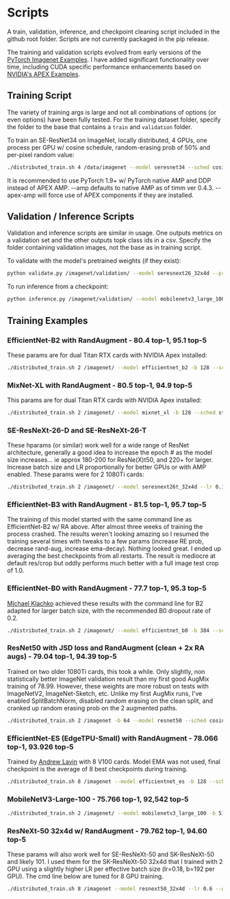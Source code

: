 # Scripts

A train, validation, inference, and checkpoint cleaning script included in the github root folder. Scripts are not currently packaged in the pip release.

The training and validation scripts evolved from early versions of the [PyTorch Imagenet Examples](https://github.com/pytorch/examples). I have added significant functionality over time, including CUDA specific performance enhancements based on
[NVIDIA's APEX Examples](https://github.com/NVIDIA/apex/tree/master/examples).

## Training Script

The variety of training args is large and not all combinations of options (or even options) have been fully tested. For the training dataset folder, specify the folder to the base that contains a `train` and `validation` folder.

To train an SE-ResNet34 on ImageNet, locally distributed, 4 GPUs, one process per GPU w/ cosine schedule, random-erasing prob of 50% and per-pixel random value:

```bash
./distributed_train.sh 4 /data/imagenet --model seresnet34 --sched cosine --epochs 150 --warmup-epochs 5 --lr 0.4 --reprob 0.5 --remode pixel --batch-size 256 --amp -j 4
```

<Tip>
    It is recommended to use PyTorch 1.9+ w/ PyTorch native AMP and DDP instead of APEX AMP. --amp defaults to native AMP as of timm ver 0.4.3.  --apex-amp will force use of APEX components if they are installed.
</Tip>


## Validation / Inference Scripts

Validation and inference scripts are similar in usage. One outputs metrics on a validation set and the other outputs topk class ids in a csv. Specify the folder containing validation images, not the base as in training script. 

To validate with the model's pretrained weights (if they exist):

```bash
python validate.py /imagenet/validation/ --model seresnext26_32x4d --pretrained
```

To run inference from a checkpoint:

```bash
python inference.py /imagenet/validation/ --model mobilenetv3_large_100 --checkpoint ./output/train/model_best.pth.tar
```

## Training Examples

### EfficientNet-B2 with RandAugment - 80.4 top-1, 95.1 top-5

These params are for dual Titan RTX cards with NVIDIA Apex installed:

```bash
./distributed_train.sh 2 /imagenet/ --model efficientnet_b2 -b 128 --sched step --epochs 450 --decay-epochs 2.4 --decay-rate .97 --opt rmsproptf --opt-eps .001 -j 8 --warmup-lr 1e-6 --weight-decay 1e-5 --drop 0.3 --drop-path 0.2 --model-ema --model-ema-decay 0.9999 --aa rand-m9-mstd0.5 --remode pixel --reprob 0.2 --amp --lr .016
```

### MixNet-XL with RandAugment - 80.5 top-1, 94.9 top-5

This params are for dual Titan RTX cards with NVIDIA Apex installed:

```bash
./distributed_train.sh 2 /imagenet/ --model mixnet_xl -b 128 --sched step --epochs 450 --decay-epochs 2.4 --decay-rate .969 --opt rmsproptf --opt-eps .001 -j 8 --warmup-lr 1e-6 --weight-decay 1e-5 --drop 0.3 --drop-path 0.2 --model-ema --model-ema-decay 0.9999 --aa rand-m9-mstd0.5 --remode pixel --reprob 0.3 --amp --lr .016 --dist-bn reduce
```

### SE-ResNeXt-26-D and SE-ResNeXt-26-T

These hparams (or similar) work well for a wide range of ResNet architecture, generally a good idea to increase the epoch # as the model size increases... ie approx 180-200 for ResNe(X)t50, and 220+ for larger. Increase batch size and LR proportionally for better GPUs or with AMP enabled. These params were for 2 1080Ti cards:

```bash
./distributed_train.sh 2 /imagenet/ --model seresnext26t_32x4d --lr 0.1 --warmup-epochs 5 --epochs 160 --weight-decay 1e-4 --sched cosine --reprob 0.4 --remode pixel -b 112
```
### EfficientNet-B3 with RandAugment - 81.5 top-1, 95.7 top-5

The training of this model started with the same command line as EfficientNet-B2 w/ RA above. After almost three weeks of training the process crashed. The results weren't looking amazing so I resumed the training several times with tweaks to a few params (increase RE prob, decrease rand-aug, increase ema-decay). Nothing looked great. I ended up averaging the best checkpoints from all restarts. The result is mediocre at default res/crop but oddly performs much better with a full image test crop of 1.0. 

### EfficientNet-B0 with RandAugment - 77.7 top-1, 95.3 top-5

[Michael Klachko](https://github.com/michaelklachko) achieved these results with the command line for B2 adapted for larger batch size, with the recommended B0 dropout rate of 0.2.

```bash
./distributed_train.sh 2 /imagenet/ --model efficientnet_b0 -b 384 --sched step --epochs 450 --decay-epochs 2.4 --decay-rate .97 --opt rmsproptf --opt-eps .001 -j 8 --warmup-lr 1e-6 --weight-decay 1e-5 --drop 0.2 --drop-path 0.2 --model-ema --model-ema-decay 0.9999 --aa rand-m9-mstd0.5 --remode pixel --reprob 0.2 --amp --lr .048
```
### ResNet50 with JSD loss and RandAugment (clean + 2x RA augs) - 79.04 top-1, 94.39 top-5

Trained on two older 1080Ti cards, this took a while. Only slightly, non statistically better ImageNet validation result than my first good AugMix training of 78.99. However, these weights are more robust on tests with ImageNetV2, ImageNet-Sketch, etc. Unlike my first AugMix runs, I've enabled SplitBatchNorm, disabled random erasing on the clean split, and cranked up random erasing prob on the 2 augmented paths.

```bash
./distributed_train.sh 2 /imagenet -b 64 --model resnet50 --sched cosine --epochs 200 --lr 0.05 --amp --remode pixel --reprob 0.6 --aug-splits 3 --aa rand-m9-mstd0.5-inc1 --resplit --split-bn --jsd --dist-bn reduce
```
### EfficientNet-ES (EdgeTPU-Small) with RandAugment - 78.066 top-1, 93.926 top-5

Trained by [Andrew Lavin](https://github.com/andravin) with 8 V100 cards. Model EMA was not used, final checkpoint is the average of 8 best checkpoints during training.

```bash
./distributed_train.sh 8 /imagenet --model efficientnet_es -b 128 --sched step --epochs 450 --decay-epochs 2.4 --decay-rate .97 --opt rmsproptf --opt-eps .001 -j 8 --warmup-lr 1e-6 --weight-decay 1e-5 --drop 0.2 --drop-path 0.2  --aa rand-m9-mstd0.5 --remode pixel --reprob 0.2 --amp --lr .064
```
### MobileNetV3-Large-100 - 75.766 top-1, 92,542 top-5

```bash
./distributed_train.sh 2 /imagenet/ --model mobilenetv3_large_100 -b 512 --sched step --epochs 600 --decay-epochs 2.4 --decay-rate .973 --opt rmsproptf --opt-eps .001 -j 7 --warmup-lr 1e-6 --weight-decay 1e-5 --drop 0.2 --drop-path 0.2 --model-ema --model-ema-decay 0.9999 --aa rand-m9-mstd0.5 --remode pixel --reprob 0.2 --amp --lr .064 --lr-noise 0.42 0.9
```

### ResNeXt-50 32x4d w/ RandAugment - 79.762 top-1, 94.60 top-5
These params will also work well for SE-ResNeXt-50 and SK-ResNeXt-50 and likely 101. I used them for the SK-ResNeXt-50 32x4d that I trained with 2 GPU using a slightly higher LR per effective batch size (lr=0.18, b=192 per GPU). The cmd line below are tuned for 8 GPU training.


```bash
./distributed_train.sh 8 /imagenet --model resnext50_32x4d --lr 0.6 --warmup-epochs 5 --epochs 240 --weight-decay 1e-4 --sched cosine --reprob 0.4 --recount 3 --remode pixel --aa rand-m7-mstd0.5-inc1 -b 192 -j 6 --amp --dist-bn reduce
```
